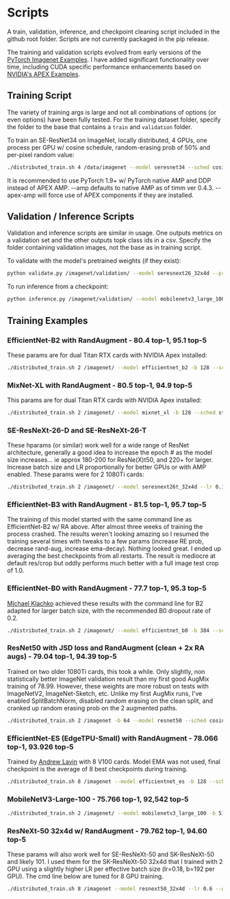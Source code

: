 # Scripts

A train, validation, inference, and checkpoint cleaning script included in the github root folder. Scripts are not currently packaged in the pip release.

The training and validation scripts evolved from early versions of the [PyTorch Imagenet Examples](https://github.com/pytorch/examples). I have added significant functionality over time, including CUDA specific performance enhancements based on
[NVIDIA's APEX Examples](https://github.com/NVIDIA/apex/tree/master/examples).

## Training Script

The variety of training args is large and not all combinations of options (or even options) have been fully tested. For the training dataset folder, specify the folder to the base that contains a `train` and `validation` folder.

To train an SE-ResNet34 on ImageNet, locally distributed, 4 GPUs, one process per GPU w/ cosine schedule, random-erasing prob of 50% and per-pixel random value:

```bash
./distributed_train.sh 4 /data/imagenet --model seresnet34 --sched cosine --epochs 150 --warmup-epochs 5 --lr 0.4 --reprob 0.5 --remode pixel --batch-size 256 --amp -j 4
```

<Tip>
    It is recommended to use PyTorch 1.9+ w/ PyTorch native AMP and DDP instead of APEX AMP. --amp defaults to native AMP as of timm ver 0.4.3.  --apex-amp will force use of APEX components if they are installed.
</Tip>


## Validation / Inference Scripts

Validation and inference scripts are similar in usage. One outputs metrics on a validation set and the other outputs topk class ids in a csv. Specify the folder containing validation images, not the base as in training script. 

To validate with the model's pretrained weights (if they exist):

```bash
python validate.py /imagenet/validation/ --model seresnext26_32x4d --pretrained
```

To run inference from a checkpoint:

```bash
python inference.py /imagenet/validation/ --model mobilenetv3_large_100 --checkpoint ./output/train/model_best.pth.tar
```

## Training Examples

### EfficientNet-B2 with RandAugment - 80.4 top-1, 95.1 top-5

These params are for dual Titan RTX cards with NVIDIA Apex installed:

```bash
./distributed_train.sh 2 /imagenet/ --model efficientnet_b2 -b 128 --sched step --epochs 450 --decay-epochs 2.4 --decay-rate .97 --opt rmsproptf --opt-eps .001 -j 8 --warmup-lr 1e-6 --weight-decay 1e-5 --drop 0.3 --drop-path 0.2 --model-ema --model-ema-decay 0.9999 --aa rand-m9-mstd0.5 --remode pixel --reprob 0.2 --amp --lr .016
```

### MixNet-XL with RandAugment - 80.5 top-1, 94.9 top-5

This params are for dual Titan RTX cards with NVIDIA Apex installed:

```bash
./distributed_train.sh 2 /imagenet/ --model mixnet_xl -b 128 --sched step --epochs 450 --decay-epochs 2.4 --decay-rate .969 --opt rmsproptf --opt-eps .001 -j 8 --warmup-lr 1e-6 --weight-decay 1e-5 --drop 0.3 --drop-path 0.2 --model-ema --model-ema-decay 0.9999 --aa rand-m9-mstd0.5 --remode pixel --reprob 0.3 --amp --lr .016 --dist-bn reduce
```

### SE-ResNeXt-26-D and SE-ResNeXt-26-T

These hparams (or similar) work well for a wide range of ResNet architecture, generally a good idea to increase the epoch # as the model size increases... ie approx 180-200 for ResNe(X)t50, and 220+ for larger. Increase batch size and LR proportionally for better GPUs or with AMP enabled. These params were for 2 1080Ti cards:

```bash
./distributed_train.sh 2 /imagenet/ --model seresnext26t_32x4d --lr 0.1 --warmup-epochs 5 --epochs 160 --weight-decay 1e-4 --sched cosine --reprob 0.4 --remode pixel -b 112
```
### EfficientNet-B3 with RandAugment - 81.5 top-1, 95.7 top-5

The training of this model started with the same command line as EfficientNet-B2 w/ RA above. After almost three weeks of training the process crashed. The results weren't looking amazing so I resumed the training several times with tweaks to a few params (increase RE prob, decrease rand-aug, increase ema-decay). Nothing looked great. I ended up averaging the best checkpoints from all restarts. The result is mediocre at default res/crop but oddly performs much better with a full image test crop of 1.0. 

### EfficientNet-B0 with RandAugment - 77.7 top-1, 95.3 top-5

[Michael Klachko](https://github.com/michaelklachko) achieved these results with the command line for B2 adapted for larger batch size, with the recommended B0 dropout rate of 0.2.

```bash
./distributed_train.sh 2 /imagenet/ --model efficientnet_b0 -b 384 --sched step --epochs 450 --decay-epochs 2.4 --decay-rate .97 --opt rmsproptf --opt-eps .001 -j 8 --warmup-lr 1e-6 --weight-decay 1e-5 --drop 0.2 --drop-path 0.2 --model-ema --model-ema-decay 0.9999 --aa rand-m9-mstd0.5 --remode pixel --reprob 0.2 --amp --lr .048
```
### ResNet50 with JSD loss and RandAugment (clean + 2x RA augs) - 79.04 top-1, 94.39 top-5

Trained on two older 1080Ti cards, this took a while. Only slightly, non statistically better ImageNet validation result than my first good AugMix training of 78.99. However, these weights are more robust on tests with ImageNetV2, ImageNet-Sketch, etc. Unlike my first AugMix runs, I've enabled SplitBatchNorm, disabled random erasing on the clean split, and cranked up random erasing prob on the 2 augmented paths.

```bash
./distributed_train.sh 2 /imagenet -b 64 --model resnet50 --sched cosine --epochs 200 --lr 0.05 --amp --remode pixel --reprob 0.6 --aug-splits 3 --aa rand-m9-mstd0.5-inc1 --resplit --split-bn --jsd --dist-bn reduce
```
### EfficientNet-ES (EdgeTPU-Small) with RandAugment - 78.066 top-1, 93.926 top-5

Trained by [Andrew Lavin](https://github.com/andravin) with 8 V100 cards. Model EMA was not used, final checkpoint is the average of 8 best checkpoints during training.

```bash
./distributed_train.sh 8 /imagenet --model efficientnet_es -b 128 --sched step --epochs 450 --decay-epochs 2.4 --decay-rate .97 --opt rmsproptf --opt-eps .001 -j 8 --warmup-lr 1e-6 --weight-decay 1e-5 --drop 0.2 --drop-path 0.2  --aa rand-m9-mstd0.5 --remode pixel --reprob 0.2 --amp --lr .064
```
### MobileNetV3-Large-100 - 75.766 top-1, 92,542 top-5

```bash
./distributed_train.sh 2 /imagenet/ --model mobilenetv3_large_100 -b 512 --sched step --epochs 600 --decay-epochs 2.4 --decay-rate .973 --opt rmsproptf --opt-eps .001 -j 7 --warmup-lr 1e-6 --weight-decay 1e-5 --drop 0.2 --drop-path 0.2 --model-ema --model-ema-decay 0.9999 --aa rand-m9-mstd0.5 --remode pixel --reprob 0.2 --amp --lr .064 --lr-noise 0.42 0.9
```

### ResNeXt-50 32x4d w/ RandAugment - 79.762 top-1, 94.60 top-5
These params will also work well for SE-ResNeXt-50 and SK-ResNeXt-50 and likely 101. I used them for the SK-ResNeXt-50 32x4d that I trained with 2 GPU using a slightly higher LR per effective batch size (lr=0.18, b=192 per GPU). The cmd line below are tuned for 8 GPU training.


```bash
./distributed_train.sh 8 /imagenet --model resnext50_32x4d --lr 0.6 --warmup-epochs 5 --epochs 240 --weight-decay 1e-4 --sched cosine --reprob 0.4 --recount 3 --remode pixel --aa rand-m7-mstd0.5-inc1 -b 192 -j 6 --amp --dist-bn reduce
```
